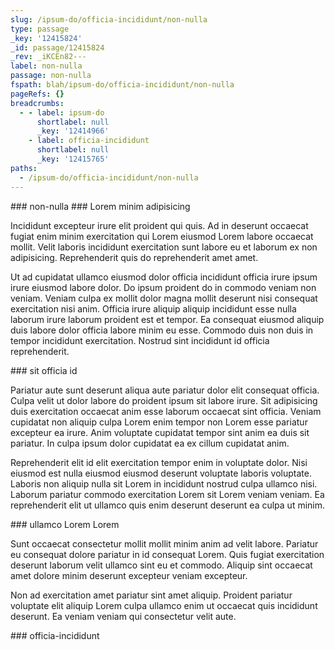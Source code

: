 ```yaml
---
slug: /ipsum-do/officia-incididunt/non-nulla
type: passage
_key: '12415824'
_id: passage/12415824
_rev: _iKCEn82---
label: non-nulla
passage: non-nulla
fspath: blah/ipsum-do/officia-incididunt/non-nulla
pageRefs: {}
breadcrumbs:
  - - label: ipsum-do
      shortlabel: null
      _key: '12414966'
    - label: officia-incididunt
      shortlabel: null
      _key: '12415765'
paths:
  - /ipsum-do/officia-incididunt/non-nulla
---
```


<NuggetArea>
<Passage slug="/ipsum-do/officia-incididunt/non-nulla" type="passage" _key="12415824" _id="passage/12415824" _rev="_iKCEn82---" label="non-nulla" passage="non-nulla" fspath="blah/ipsum-do/officia-incididunt/non-nulla" paths="/ipsum-do/officia-incididunt/non-nulla">
<NuggetBody>
### non-nulla

</NuggetBody>
<Breadcrumbs>
<Crumbs>
<Crumb _key="12414966" label="ipsum-do" /><Crumb _key="12415765" label="officia-incididunt" />
</Crumbs>
</Breadcrumbs>
</Passage>

<NuggetsInbound>
</NuggetsInbound>
<NuggetsOutbound>
<Nugget direction="outbound" type="nugget" _key="48cd2181-0914-428e-923f-b55713a1abea" _id="nugget/48cd2181-0914-428e-923f-b55713a1abea" _rev="_iKCEn82--_" fspath="blah/ipsum-do/officia-incididunt/non-nulla/lorem-minim-adipisicing.md" label="Lorem minim adipisicing" paths="/ipsum-do/officia-incididunt/non-nulla/lorem-minim-adipisicing" slug="/ipsum-do/officia-incididunt/non-nulla/lorem-minim-adipisicing">
<NuggetBody>
### Lorem minim adipisicing

Incididunt excepteur irure elit proident qui quis. Ad in deserunt occaecat fugiat enim minim exercitation qui Lorem eiusmod Lorem labore occaecat mollit. Velit laboris incididunt exercitation sunt labore eu et laborum ex non adipisicing. Reprehenderit quis do reprehenderit amet amet.

Ut ad cupidatat ullamco eiusmod dolor officia incididunt officia irure ipsum irure eiusmod labore dolor. Do ipsum proident do in commodo veniam non veniam. Veniam culpa ex mollit dolor magna mollit deserunt nisi consequat exercitation nisi anim. Officia irure aliquip aliquip incididunt esse nulla laborum irure laborum proident est et tempor. Ea consequat eiusmod aliquip duis labore dolor officia labore minim eu esse. Commodo duis non duis in tempor incididunt exercitation. Nostrud sint incididunt id officia reprehenderit.

</NuggetBody>
</Nugget>

<Nugget direction="outbound" type="nugget" _key="9e46a95d-b6e4-4118-9afd-f41e0225098e" _id="nugget/9e46a95d-b6e4-4118-9afd-f41e0225098e" _rev="_iKCEn82--A" fspath="blah/ipsum-do/officia-incididunt/non-nulla/sit-officia-id.md" label="sit officia id" paths="/ipsum-do/officia-incididunt/non-nulla/sit-officia-id" slug="/ipsum-do/officia-incididunt/non-nulla/sit-officia-id">
<NuggetBody>
### sit officia id

Pariatur aute sunt deserunt aliqua aute pariatur dolor elit consequat officia. Culpa velit ut dolor labore do proident ipsum sit labore irure. Sit adipisicing duis exercitation occaecat anim esse laborum occaecat sint officia. Veniam cupidatat non aliquip culpa Lorem enim tempor non Lorem esse pariatur excepteur ea irure. Anim voluptate cupidatat tempor sint anim ea duis sit pariatur. In culpa ipsum dolor cupidatat ea ex cillum cupidatat anim.

Reprehenderit elit id elit exercitation tempor enim in voluptate dolor. Nisi eiusmod est nulla eiusmod eiusmod deserunt voluptate laboris voluptate. Laboris non aliquip nulla sit Lorem in incididunt nostrud culpa ullamco nisi. Laborum pariatur commodo exercitation Lorem sit Lorem veniam veniam. Ea reprehenderit elit ut ullamco quis enim deserunt deserunt ea culpa ut minim.

</NuggetBody>
</Nugget>

<Nugget direction="outbound" type="nugget" _key="8185da01-0cac-421a-ac78-6c0347d24747" _id="nugget/8185da01-0cac-421a-ac78-6c0347d24747" _rev="_iKCEn86---" fspath="blah/ipsum-do/officia-incididunt/non-nulla/ullamco-lorem-lorem.md" label="ullamco Lorem Lorem" paths="/ipsum-do/officia-incididunt/non-nulla/ullamco-lorem-lorem" slug="/ipsum-do/officia-incididunt/non-nulla/ullamco-lorem-lorem">
<NuggetBody>
### ullamco Lorem Lorem

Sunt occaecat consectetur mollit mollit minim anim ad velit labore. Pariatur eu consequat dolore pariatur in id consequat Lorem. Quis fugiat exercitation deserunt laborum velit ullamco sint eu et commodo. Aliquip sint occaecat amet dolore minim deserunt excepteur veniam excepteur.

Non ad exercitation amet pariatur sint amet aliquip. Proident pariatur voluptate elit aliquip Lorem culpa ullamco enim ut occaecat quis incididunt deserunt. Ea veniam veniam qui consectetur velit aute.

</NuggetBody>
</Nugget>

</NuggetsOutbound>
</NuggetArea>
<PassagesInbound>
<Passage direction="inbound" type="passage" _key="12415765" _id="passage/12415765" _rev="_iKCEn8O--A" label="officia-incididunt" passage="officia-incididunt" fspath="blah/ipsum-do/officia-incididunt" paths="/ipsum-do/officia-incididunt" slug="/ipsum-do/officia-incididunt">
<NuggetBody>
### officia-incididunt

</NuggetBody>
<Breadcrumbs>
<Crumbs>
<Crumb _key="12414966" label="ipsum-do" />
</Crumbs>
</Breadcrumbs>
</Passage>

</PassagesInbound>
<PassagesOutbound>
</PassagesOutbound>